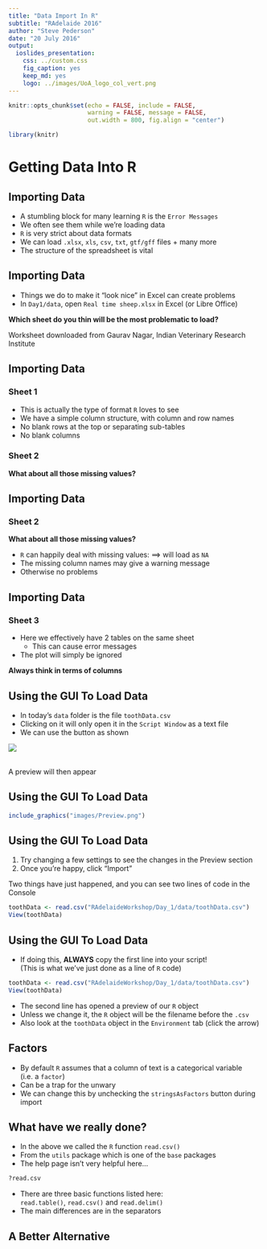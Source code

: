 ```yaml
---
title: "Data Import In R"
subtitle: "RAdelaide 2016"
author: "Steve Pederson"
date: "20 July 2016"
output: 
  ioslides_presentation:
    css: ../custom.css
    fig_caption: yes
    keep_md: yes
    logo: ../images/UoA_logo_col_vert.png
---
```


```r
knitr::opts_chunk$set(echo = FALSE, include = FALSE, 
                      warning = FALSE, message = FALSE, 
                      out.width = 800, fig.align = "center")
```

```r
library(knitr)
```

# Getting Data Into R

## Importing Data

- A stumbling block for many learning `R` is the `Error Messages`
- We often see them while we're loading data
- `R` is very strict about data formats
- We can load `.xlsx`, `xls`, `csv`, `txt`, `gtf/gff` files + many more
- The structure of the spreadsheet is vital

## Importing Data

- Things we do to make it "look nice" in Excel can create problems
- In `Day1/data`, open `Real time sheep.xlsx` in Excel (or Libre Office)

__Which sheet do you thin will be the most problematic to load?__

Worksheet downloaded from Gaurav Nagar, Indian Veterinary Research Institute

## Importing Data

### Sheet 1

- This is actually the type of format `R` loves to see
- We have a simple column structure, with column and row names
- No blank rows at the top or separating sub-tables
- No blank columns

### Sheet 2
__What about all those missing values?__

## Importing Data

### Sheet 2
__What about all those missing values?__

- `R` can happily deal with missing values: $\implies$ will load as `NA`
- The missing column names may give a warning message
- Otherwise no problems

## Importing Data

### Sheet 3

- Here we effectively have 2 tables on the same sheet
    - This can cause error messages
- The plot will simply be ignored

__Always think in terms of columns__

## Using the GUI To Load Data

- In today's `data` folder is the file `toothData.csv`
- Clicking on it will only open it in the `Script Window` as a text file
- We can use the button as shown

![](images/guiImport.png)

<br> A preview will then appear

## Using the GUI To Load Data

```r
include_graphics("images/Preview.png")
```

## Using the GUI To Load Data

1. Try changing a few settings to see the changes in the Preview section
2. Once you're happy, click "Import"

Two things have just happened, and you can see two lines of code in the Console

```r
toothData <- read.csv("RAdelaideWorkshop/Day_1/data/toothData.csv")
View(toothData)
```

## Using the GUI To Load Data

- If doing this, __ALWAYS__ copy the first line into your script!  
(This is what we've just done as a line of `R` code)

```r
toothData <- read.csv("RAdelaideWorkshop/Day_1/data/toothData.csv")
View(toothData)
```

- The second line has opened a preview of our `R` object
- Unless we change it, the `R` object will be the filename before the `.csv`
- Also look at the `toothData` object in the `Environment` tab (click the arrow)

## Factors

- By default `R` assumes that a column of text is a categorical variable (i.e. a `factor`)
- Can be a trap for the unwary
- We can change this by unchecking the `stringsAsFactors` button during import

## What have we really done?

- In the above we called the `R` function `read.csv()` 
- From the `utils` package which is one of the `base` packages
- The help page isn't very helpful here...

```r
?read.csv
```

- There are three basic functions listed here:  
`read.table()`, `read.csv()` and `read.delim()`
- The main differences are in the separators

## A Better Alternative


